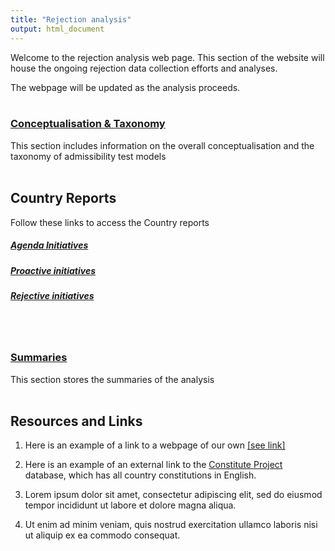 ```yaml
---
title: "Rejection analysis"
output: html_document
---
```


Welcome to the rejection analysis web page. This section of the website will house the ongoing rejection data collection efforts and analyses. 

The webpage will be updated as the analysis proceeds.
<br/><br/>

### <a href="https://fmendez72.github.io/lidd/Liddpages/rejection/concept/concept_home.html" target="_blank">Conceptualisation & Taxonomy</a>
This section includes information on the overall conceptualisation and the taxonomy of admissibility test models 
<br/><br/>


## Country Reports
Follow these links to access the Country reports

##### <a href="https://fmendez72.github.io/lidd/Liddpages/rejection/agenda/agenda_home.html" target="_blank">Agenda Initiatives</a>

##### <a href="https://fmendez72.github.io/lidd/Liddpages/rejection/proactive/proactive_home.html" target="_blank">Proactive initiatives</a>   
##### <a href="https://fmendez72.github.io/lidd/Liddpages/rejection/rejective/rejective_home.html" target="_blank">Rejective initiatives</a>
<br/><br/>

### <a href="https://fmendez72.github.io/lidd/Liddpages/rejection/concept/concept_home.html" target="_blank">Summaries</a>
This section stores the summaries of the analysis
<br/><br/>


## Resources and Links

1. Here is an example of a link to a webpage of our own <a href="https://fmendez72.github.io/lidd/Liddpages/ConceptualMap.html" target="_blank">[see link]</a>

2. Here is an example of an external link to the <a href="https://www.constituteproject.org/search?lang=en" target="_blank">Constitute Project</a> database, which has all country constitutions in English.   

3. Lorem ipsum dolor sit amet, consectetur adipiscing elit, sed do eiusmod tempor incididunt ut labore et dolore magna aliqua. 

4. Ut enim ad minim veniam, quis nostrud exercitation ullamco laboris nisi ut aliquip ex ea commodo consequat.
